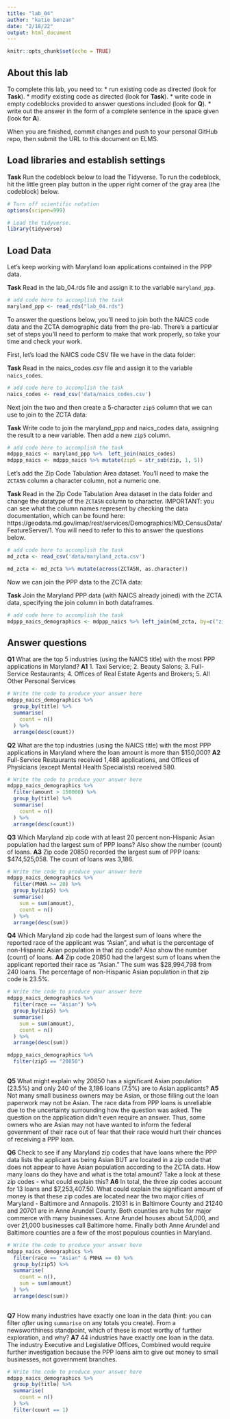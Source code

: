 ```yaml
---
title: "lab_04"
author: "katie benzan"
date: "2/18/22"
output: html_document
---
```


```r
knitr::opts_chunk$set(echo = TRUE)
```

## About this lab

To complete this lab, you need to:
* run existing code as directed (look for **Task**).
* modify existing code as directed (look for **Task**).
* write code in empty codeblocks provided to answer questions included (look for **Q**).
* write out the answer in the form of a complete sentence in the space given (look for **A**).

When you are finished, commit changes and push to your personal GitHub repo, then submit the URL to this document on ELMS.

## Load libraries and establish settings

**Task** Run the codeblock below to load the Tidyverse. To run the codeblock, hit the little green play button in the upper right corner of the gray area (the codeblock) below.

```r
# Turn off scientific notation
options(scipen=999)

# Load the tidyverse.
library(tidyverse)
```

## Load Data

Let's keep working with Maryland loan applications contained in the PPP data.

**Task** Read in the lab_04.rds file and assign it to the variable `maryland_ppp`.

```r
# add code here to accomplish the task
maryland_ppp <- read_rds("lab_04.rds")
```

To answer the questions below, you'll need to join both the NAICS code data and the ZCTA demographic data from the pre-lab. There's a particular set of steps you'll need to perform to make that work properly, so take your time and check your work.

First, let's load the NAICS code CSV file we have in the data folder:

**Task** Read in the naics_codes.csv file and assign it to the variable `naics_codes`.

```r
# add code here to accomplish the task
naics_codes <- read_csv('data/naics_codes.csv')
```

Next join the two and then create a 5-character `zip5` column that we can use to join to the ZCTA data:

**Task** Write code to join the maryland_ppp and naics_codes data, assigning the result to a new variable. Then add a new `zip5` column.

```r
# add code here to accomplish the task
mdppp_naics <- maryland_ppp %>%  left_join(naics_codes)
mdppp_naics <- mdppp_naics %>% mutate(zip5 = str_sub(zip, 1, 5))

```

Let's add the Zip Code Tabulation Area dataset. You'll need to make the `ZCTA5N` column a character column, not a numeric one.

**Task** Read in the Zip Code Tabulation Area dataset in the data folder and change the datatype of the `ZCTA5N` column to character. IMPORTANT: you can see what the column names represent by checking the data documentation, which can be found here: https://geodata.md.gov/imap/rest/services/Demographics/MD_CensusData/FeatureServer/1. You will need to refer to this to answer the questions below.

```r
# add code here to accomplish the task
md_zcta <- read_csv('data/maryland_zcta.csv')

md_zcta <- md_zcta %>% mutate(across(ZCTA5N, as.character))

```

Now we can join the PPP data to the ZCTA data:

**Task** Join the Maryland PPP data (with NAICS already joined) with the ZCTA data, specifying the join column in both dataframes.

```r
# add code here to accomplish the task
mdppp_naics_demographics <- mdppp_naics %>% left_join(md_zcta, by=c("zip5"="ZCTA5N"))

```

## Answer questions

**Q1** What are the top 5 industries (using the NAICS title) with the most PPP applications in Maryland?
**A1** 1. Taxi Service; 2. Beauty Salons; 3. Full-Service Restaurants; 4. Offices of Real Estate Agents and Brokers; 5. All Other Personal Services

```r
# Write the code to produce your answer here
mdppp_naics_demographics %>% 
  group_by(title) %>% 
  summarise(
    count = n()
  ) %>% 
  arrange(desc(count))
```

**Q2** What are the top industries (using the NAICS title) with the most PPP applications in Maryland where the loan amount is more than $150,000?
**A2** Full-Service Restaurants received 1,488 applications, and Offices of Physicians (except Mental Health Specialists) received 580.

```r
# Write the code to produce your answer here
mdppp_naics_demographics %>% 
  filter(amount > 150000) %>% 
  group_by(title) %>%
  summarise(
    count = n()
  ) %>% 
  arrange(desc(count))
```

**Q3** Which Maryland zip code with at least 20 percent non-Hispanic Asian population had the largest sum of PPP loans? Also show the number (count) of loans.
**A3** Zip code 20850 recorded the largest sum of PPP loans: $474,525,058. The count of loans was 3,186.

```r
# Write the code to produce your answer here
mdppp_naics_demographics %>% 
  filter(PNHA >= 20) %>% 
  group_by(zip5) %>% 
  summarise(
    sum = sum(amount),
    count = n()
  ) %>% 
  arrange(desc(sum))
```

**Q4** Which Maryland zip code had the largest sum of loans where the reported race of the applicant was "Asian", and what is the percentage of non-Hispanic Asian population in that zip code? Also show the number (count) of loans.
**A4** Zip code 20850 had the largest sum of loans when the applicant reported their race as "Asian." The sum was $28,994,798 from 240 loans. The percentage of non-Hispanic Asian population in that zip code is 23.5%.

```r
# Write the code to produce your answer here
mdppp_naics_demographics %>% 
  filter(race == "Asian") %>%
  group_by(zip5) %>% 
  summarise(
    sum = sum(amount),
    count = n()
  ) %>% 
  arrange(desc(sum))

mdppp_naics_demographics %>% 
  filter(zip5 == "20850")
  
```

**Q5** What might explain why 20850 has a significant Asian population (23.5%) and only 240 of the 3,186 loans (7.5%) are to Asian applicants?
**A5** Not many small business owners may be Asian, or those filling out the loan paperwork may not be Asian. The race data from PPP loans is unreliable due to the uncertainty surrounding how the question was asked. The question on the application didn't even require an answer. Thus, some owners who are Asian may not have wanted to inform the federal government of their race out of fear that their race would hurt their chances of receiving a PPP loan.


**Q6** Check to see if any Maryland zip codes that have loans where the PPP data lists the applicant as being Asian BUT are located in a zip code that does not appear to have Asian population according to the ZCTA data. How many loans do they have and what is the total amount? Take a look at these zip codes - what could explain this?
**A6** In total, the three zip codes account for 13 loans and $7,253,407.50. What could explain the significant amount of money is that these zip codes are located near the two major cities of Maryland - Baltimore and Annapolis. 21031 is in Baltimore County and 21240 and 20701 are in Anne Arundel County. Both counties are hubs for major commerce with many businesses. Anne Arundel houses about 54,000, and over 21,000 businesses call Baltimore home. Finally both Anne Arundel and Baltimore counties are a few of the most populous counties in Maryland. 

```r
# Write the code to produce your answer here
mdppp_naics_demographics %>% 
  filter(race == "Asian" & PNHA == 0) %>%
  group_by(zip5) %>% 
  summarise(
    count = n(),
    sum = sum(amount)
  ) %>% 
  arrange(desc(sum))
  
```

**Q7** How many industries have exactly one loan in the data (hint: you can filter _after_ using `summarise` on any totals you create). From a newsworthiness standpoint, which of these is most worthy of further exploration, and why?
**A7** 44 industries have exactly one loan in the data. The industry Executive and Legislative Offices, Combined would require further investigation because the PPP loans aim to give out money to small businesses, not government branches.

```r
# Write the code to produce your answer here
mdppp_naics_demographics %>%
  group_by(title) %>% 
  summarise(
    count = n()
  ) %>% 
  filter(count == 1)
```
